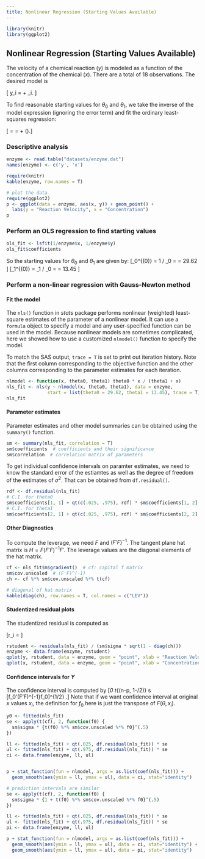 ```yaml
---
title: Nonlinear Regression (Starting Values Available)
---
```


```r
library(knitr)
library(ggplot2)
```

## Nonlinear Regression (Starting Values Available)

The velocity of a chemical reaction ($y$) is modeled as a function of the concentration of the chemical
($x$). There are a total of 18 observations. The desired model is

\[ y_i = \frac{\theta_0 x_i}{\theta_1 + x_i} + \epsilon_i. \]


To find reasonable starting values for $\theta_0$ and $\theta_1$, we take the inverse of the model expression (ignoring the error term) and fit the ordinary least-squares regression:


\[ \frac{1}{y_i} = \frac{\theta_1 + x_i}{\theta_0 x_i} = \frac{1}{\theta_o} + 
\frac{\theta_1}{\theta_0} (\frac{1}{x_i}).\]

### Descriptive analysis
```r
enzyme <- read.table("datasets/enzyme.dat")
names(enzyme) <- c('y', 'x')
```

```r
require(knitr)
kable(enzyme, row.names = T)
```

```r
# plot the data
require(ggplot2)
p <- ggplot(data = enzyme, aes(x, y)) + geom_point() + 
  labs(y = "Reaction Velocity", x = "Concentration")
p
```

### Perform an OLS regression to find starting values
```r
ols_fit <- lsfit(1/enzyme$x, 1/enzyme$y)
ols_fit$coefficients
```

So the starting values for $\theta_0$ and $\theta_1$ are given by:
\[\theta_0^{(0)} = 1 / \beta_0 = \frac{1}{0.03375868} = 29.62 \]
\[\theta_1^{(0)} = \beta_1 / \beta_0 = \frac{0.45401397}{0.03375868} = 13.45 \]

### Perform a non-linear regression with Gauss-Newton method

#### Fit the model
The `nls()` function in _stats_ package performs nonlinear (weighted) least-square estimates of the parameter of a nonlinear model. It can use a `formula` object to specify a model and any user-specified function can be used in the model. Because nonlinear models are sometimes complicated, here we showed how to use a customized `nlmodel()` function to specify the model.

To match the SAS output, `trace = T` is set to print out iteration history. Note that the first column corresponding to the objective function and the other columns corresponding to the parameter estimates for each iteration.

```r
nlmodel <- function(x, theta0, theta1) theta0 * x / (theta1 + x)
nls_fit <- nls(y ~ nlmodel(x, theta0, theta1), data = enzyme, 
               start = list(theta0 = 29.62, theta1 = 13.45), trace = T)
nls_fit
```

#### Parameter estimates
Parameter estimates and other model summaries can be obtained using the `summary()` function.
```r
sm <- summary(nls_fit, correlation = T)
sm$coefficients  # coefficients and their significance
sm$correlation  # correlation matrix of parameters
```

To get individual confidence intervals on paramter estimates, we need to know the standard error of the estiamtes as well as the degree of freedom of the estimates of $\sigma^2$. That can be obtained from `df.residual()`.

```r
rdf <- df.residual(nls_fit)
# C.I. for theta0
sm$coefficients[1, 1] + qt(c(.025, .975), rdf) * sm$coefficients[1, 2]
# C.I. for theta1
sm$coefficients[2, 1] + qt(c(.025, .975), rdf) * sm$coefficients[2, 2]
```

#### Other Diagnostics
To compute the leverage, we need $F$ and $(F'F)^{-1}$. The tangent plane hat matrix is $H = F(F'F)^{-1}F'$. The leverage values are the diagonal elements of the hat matrix.

```r
cf <- nls_fit$m$gradient()  # cf: capital f matrix
sm$cov.unscaled  # (F'F)^(-1)
ch <- cf %*% sm$cov.unscaled %*% t(cf)

# diagonal of hat matrix
kable(diag(ch), row.names = T, col.names = c("LEV"))
```

#### Studentized residual plots
The studentized residual is computed as 

\[r_i = \frac{e_i}{s \sqrt{1 - \hat{H}_{ii}} } \]


```r
rstudent <- residuals(nls_fit) / (sm$sigma * sqrt(1 - diag(ch)))
enzyme <- data.frame(enzyme, rstudent)
qplot(y, rstudent, data = enzyme, geom = "point", xlab = "Reaction Velocity")
qplot(x, rstudent, data = enzyme, geom = "point", xlab = "Concentration")
```


#### Confidence intervals for $Y$
The confidence interval is computed by
\[\hat{Y}_0 \pm t_{(n-p, 1-\alpha/2)} s [f_0'(F'F)^{-1}f_0]^{1/2} .\]
Note that if we want confidence interval at original $x$ values $x_i$, the definition for $f_0$ here is just the transpose of $F(\theta, x_i)$.

```r
y0 <- fitted(nls_fit)
se <- apply(t(cf), 2, function(f0) {
  sm$sigma * {t(f0) %*% sm$cov.unscaled %*% f0}^(.5)
})

ll <- fitted(nls_fit) + qt(.025, df.residual(nls_fit)) * se
ul <- fitted(nls_fit) + qt(.975, df.residual(nls_fit)) * se
ci <- data.frame(enzyme, ll, ul)


p + stat_function(fun = nlmodel, args = as.list(coef(nls_fit))) +
  geom_smooth(aes(ymin = ll, ymax = ul), data = ci, stat="identity")

# prediction intervals are similar
se <- apply(t(cf), 2, function(f0) {
  sm$sigma * {1 + t(f0) %*% sm$cov.unscaled %*% f0}^(.5)
})

ll <- fitted(nls_fit) + qt(.025, df.residual(nls_fit)) * se
ul <- fitted(nls_fit) + qt(.975, df.residual(nls_fit)) * se
pi <- data.frame(enzyme, ll, ul)

p + stat_function(fun = nlmodel, args = as.list(coef(nls_fit))) +
  geom_smooth(aes(ymin = ll, ymax = ul), data = ci, stat="identity") + 
  geom_smooth(aes(ymin = ll, ymax = ul), data = pi, stat="identity")
```






